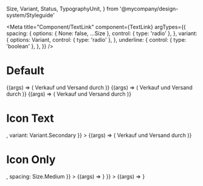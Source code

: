   Size,
  Variant,
  Status,
  TypographyUnit,
} from '@mycompany/design-system/Styleguide'

<Meta
  title="Component/TextLink"
  component={TextLink}
  argTypes={{
    spacing: {
      options: { None: false, ...Size },
      control: { type: 'radio' },
    },
    variant: {
      options: Variant,
      control: { type: 'radio' },
    },
    underline: {
      control: { type: 'boolean' },
    },
  }}
/>

# Default

<Canvas>
  <Story name="Default" args={{}}>
    {(args) => (
      <TextLink {...args}>
        <Typography variant={args.Variant} display={TypographyUnit.caption}>
          Verkauf und Versand durch
        </Typography>
      </TextLink>
    )}
  </Story>
</Canvas>

<Canvas>
  <Story name="Variant: Primary" args={{ variant: Variant.Primary }}>
    {(args) => (
      <TextLink {...args}>
        <Typography variant={args.Variant} display={TypographyUnit.caption}>
          Verkauf und Versand durch
        </Typography>
      </TextLink>
    )}
  </Story>
</Canvas>

<Canvas>
  <Story name="Variant: Secondary" args={{ variant: Variant.Secondary }}>
    {(args) => (
      <TextLink {...args}>
        <Typography variant={args.Variant} display={TypographyUnit.caption}>
          Verkauf und Versand durch
        </Typography>
      </TextLink>
    )}
  </Story>
</Canvas>

# Icon Text

<Canvas>
  <Story
    name="Variant: Icon-Text"
    args={{ attachment: <HeartIcon />, variant: Variant.Secondary }}
  >
    {(args) => (
      <TextLink {...args}>
        <Typography variant={args.Variant} display={TypographyUnit.caption}>
          Verkauf und Versand durch
        </Typography>
      </TextLink>
    )}
  </Story>
</Canvas>

# Icon Only

<Canvas>
  <Story
    name="attachment: Primary"
    args={{ attachment: <HeartIcon />, spacing: Size.Medium }}
  >
    {(args) => <TextLink {...args} />}
  </Story>
</Canvas>

<Canvas>
  <Story
    name="attachment: Secondary"
    args={{ variant: Variant.Secondary, attachment: <HeartIcon /> }}
  >
    {(args) => <TextLink {...args} />}
  </Story>
</Canvas>
